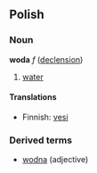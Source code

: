 ==Polish==
===Noun===
'''woda''' ''f'' ([[Wiktionary Appendix:Polish hard feminine noun declension|declension]])

# [[water]]

====Translations====
*Finnish: [[vesi]]

===Derived terms===
*[[wodna]] (adjective)